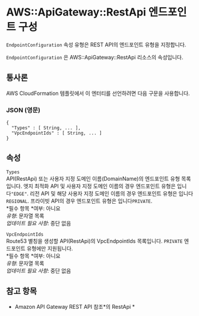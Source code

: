 # AWS::ApiGateway::RestApi 엔드포인트 구성

`EndpointConfiguration` 속성 유형은 REST API의 엔드포인트 유형을 지정합니다.

`EndpointConfiguration` 은 AWS::ApiGateway::RestApi 리소스의 속성입니다.

## 통사론

AWS CloudFormation 템플릿에서 이 엔터티를 선언하려면 다음 구문을 사용합니다.

### JSON (영문)

```
{
  "Types" : [ String, ... ],
  "VpcEndpointIds" : [ String, ... ]
}
```

## 속성

`Types`  
API(RestApi) 또는 사용자 지정 도메인 이름(DomainName)의 엔드포인트 유형 목록입니다. 엣지 최적화 API 및 사용자 지정 도메인 이름의 경우 엔드포인트 유형은 입니다`"EDGE"`. 리전 API 및 해당 사용자 지정 도메인 이름의 경우 엔드포인트 유형은 입니다`REGIONAL`. 프라이빗 API의 경우 엔드포인트 유형은 입니다`PRIVATE`.  
*필수 항목 *여부: 아니요  
_유형_: 문자열 목록  
_업데이트 필요 사항_: 중단 없음

`VpcEndpointIds`  
Route53 별칭을 생성할 API(RestApi)의 VpcEndpointIds 목록입니다. `PRIVATE` 엔드포인트 유형에만 지원됩니다.  
*필수 항목 *여부: 아니요  
_유형_: 문자열 목록  
_업데이트 필요 사항_: 중단 없음

## 참고 항목

- Amazon API Gateway REST API 참조*의 RestApi *
